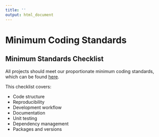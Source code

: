 ```yaml
---
title: ''
output: html_document
---
```


# Minimum Coding Standards {#msc}

## Minimum Standards Checklist {#mcschecklist}

All projects should meet our proportionate minimum coding standards, which can be found [here](https://moj-analytical-services.github.io/our-coding-standards/web/).

This checklist covers: 
  
* Code structure  
* Reproducibility  
* Development workflow  
* Documentation  
* Unit testing  
* Dependency management  
* Packages and versions  

